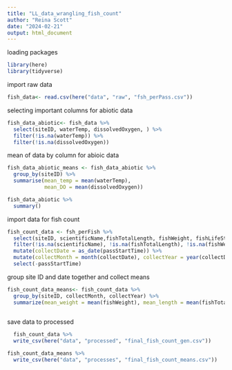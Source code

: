 ```yaml
---
title: "LL_data_wrangling_fish_count"
author: "Reina Scott"
date: "2024-02-21"
output: html_document
---
```


loading packages
```r
library(here)
library(tidyverse)
```
import raw data 
```r
fish_data<- read.csv(here("data", "raw", "fsh_perPass.csv"))

```

selecting important columns for abiotic data
```r
fish_data_abiotic<- fish_data %>% 
  select(siteID, waterTemp, dissolvedOxygen, ) %>% 
  filter(!is.na(waterTemp)) %>% 
  filter(!is.na(dissolvedOxygen))
```

mean of data by column for abioic data 
```r
fish_data_abiotic_means <- fish_data_abiotic %>% 
  group_by(siteID) %>% 
  summarise(mean_temp = mean(waterTemp), 
            mean_DO = mean(dissolvedOxygen))

fish_data_abiotic %>% 
  summary()
```
import data for fish count
```r
fish_count_data <- fsh_perFish %>% 
  select(siteID, scientificName,fishTotalLength, fishWeight, fishLifeStage, passStartTime) %>% 
  filter(!is.na(scientificName), !is.na(fishTotalLength), !is.na(fishWeight), !is.na(fishLifeStage)) %>% 
  mutate(collectDate = as_date(passStartTime)) %>% 
  mutate(collectMonth = month(collectDate), collectYear = year(collectDate)) %>% 
  select(-passStartTime)
```

group site ID and date together and collect means 
```r
fish_count_data_means<- fish_count_data %>%
  group_by(siteID, collectMonth, collectYear) %>%
  summarize(mean_weight = mean(fishWeight), mean_length = mean(fishTotalLength))
  
```
save data to processed 
```r
  fish_count_data %>% 
  write_csv(here("data", "processed", "final_fish_count_gen.csv"))

fish_count_data_means %>% 
  write_csv(here("data", "processes", "final_fish_count_means.csv"))

```

